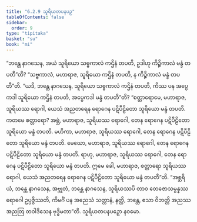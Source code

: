 ```yaml
---
title: "6.2.9 သူရိယတပနပဉှ"
tableOfContents: false
sidebar:
  order: 9
type: "tipitaka"
basket: "su"
book: "mi"
---
```



<DynamicBreadcrumb />

<Division number="188" book="mi" e="ch" v="28">

<Paragraph number="1202" book="mi">
“ဘန္တေ နာဂသေန, အယံ သူရိယော သဗ္ဗကာလံ ကဌိနံ တပတိ, ဥဒါဟု ကိဉ္စိကာလံ မန္ဒံ တပတီ”တိ? “သဗ္ဗကာလံ, မဟာရာဇ, သူရိယော ကဌိနံ တပတိ, န ကိဉ္စိကာလံ မန္ဒံ တပတီ”တိ. “ယဒိ, ဘန္တေ နာဂသေန, သူရိယော သဗ္ဗကာလံ ကဌိနံ တပတိ, ကိဿ ပန အပ္ပေကဒါ သူရိယော ကဌိနံ တပတိ, အပ္ပေကဒါ မန္ဒံ တပတီ”တိ? “စတ္တာရောမေ, မဟာရာဇ, သူရိယဿ ရောဂါ, ယေသံ အညတရေန ရောဂေန ပဋိပီဠိတော သူရိယော မန္ဒံ တပတိ. ကတမေ စတ္တာရော? အဗ္ဘံ, မဟာရာဇ, သူရိယဿ ရောဂေါ, တေန ရောဂေန ပဋိပီဠိတော သူရိယော မန္ဒံ တပတိ. မဟိကာ, မဟာရာဇ, သူရိယဿ ရောဂေါ, တေန ရောဂေန ပဋိပီဠိတော သူရိယော မန္ဒံ တပတိ. မေဃော, မဟာရာဇ, သူရိယဿ ရောဂေါ, တေန ရောဂေန ပဋိပီဠိတော သူရိယော မန္ဒံ တပတိ. ရာဟု, မဟာရာဇ, သူရိယဿ ရောဂေါ, တေန ရောဂေန ပဋိပီဠိတော သူရိယော မန္ဒံ တပတိ. ဣမေ ခေါ, မဟာရာဇ, စတ္တာရော သူရိယဿ ရောဂါ, ယေသံ အညတရေန ရောဂေန ပဋိပီဠိတော သူရိယော မန္ဒံ တပတီ”တိ. “အစ္ဆရိယံ, ဘန္တေ နာဂသေန, အဗ္ဘုတံ, ဘန္တေ နာဂသေန, သူရိယဿပိ တာဝ တေဇောသမ္ပန္နဿ ရောဂေါ ဥပ္ပဇ္ဇိဿတိ, ကိမင်္ဂံ ပန အညေသံ သတ္တာနံ, နတ္ထိ, ဘန္တေ, ဧသာ ဝိဘတ္တိ အညဿ အညတြ တဝါဒိသေန ဗုဒ္ဓိမတာ”တိ.

</Paragraph>
</Division>

<Paragraph number="1203" type="center" book="mi">
သူရိယတပနပဉှော နဝမော.
</Paragraph>